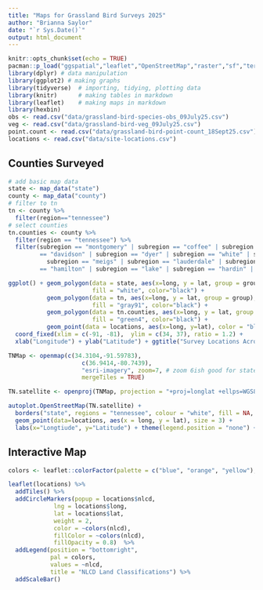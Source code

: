 ```yaml
---
title: "Maps for Grassland Bird Surveys 2025"
author: "Brianna Saylor"
date: "`r Sys.Date()`"
output: html_document
---
```


```r
knitr::opts_chunk$set(echo = TRUE)
pacman::p_load("ggspatial","leaflet","OpenStreetMap","raster","sf","terra","terrainr","tidyterra","tidyverse", "maps")
library(dplyr) # data manipulation
library(ggplot2) # making graphs
library(tidyverse)  # importing, tidying, plotting data
library(knitr)      # making tables in markdown
library(leaflet)    # making maps in markdown 
library(hexbin)
obs <- read.csv("data/grassland-bird-species-obs_09July25.csv")
veg <- read.csv("data/grassland-bird-veg_09July25.csv")
point.count <- read.csv("data/grassland-bird-point-count_18Sept25.csv")
locations <- read.csv("data/site-locations.csv")
```

## Counties Surveyed 

```r
# add basic map data
state <- map_data("state")
county <- map_data("county")
# filter to tn
tn <- county %>% 
  filter(region=="tennessee")
# select counties
tn.counties <- county %>% 
  filter(region == "tennessee") %>% 
  filter(subregion == "montgomery" | subregion == "coffee" | subregion == "stewart" | subregion == "hickman" | subregion 
         == "davidson" | subregion == "dyer" | subregion == "white" | subregion == "cumberland" | subregion == "rhea" | 
           subregion == "meigs" | subregion == "lauderdale" | subregion == "knox" | subregion == "lawrence" | subregion 
         == "hamilton" | subregion == "lake" | subregion == "hardin" | subregion == "fayette" | subregion == "monroe")
```

```r
ggplot() + geom_polygon(data = state, aes(x=long, y = lat, group = group),
                        fill = "white", color="black") + 
           geom_polygon(data = tn, aes(x=long, y = lat, group = group),
                        fill = "gray91", color="black") + 
           geom_polygon(data = tn.counties, aes(x=long, y = lat, group = group),
                        fill = "green4", color="black") +
           geom_point(data = locations, aes(x=long, y=lat), color = "black") + 
  coord_fixed(xlim = c(-91, -81),  ylim = c(34, 37), ratio = 1.2) + 
  xlab("Longitude") + ylab("Latitude") + ggtitle("Survey Locations Across TN")
```

```r
TNMap <- openmap(c(34.3104,-91.59783),
                     c(36.9414,-80.7439), 
                     "esri-imagery", zoom=7, # zoom 6ish good for states
                     mergeTiles = TRUE)

TN.satellite <- openproj(TNMap, projection = "+proj=longlat +ellps=WGS84 +units=m +no_defs")
```

```r
autoplot.OpenStreetMap(TN.satellite) +
  borders("state", regions = "tennessee", colour = "white", fill = NA, size = 1) +
  geom_point(data=locations, aes(x = long, y = lat), size = 3) + 
  labs(x="Longtiude", y="Latitude") + theme(legend.position = "none") + ggtitle("Survey Locations Across TN")
```
## Interactive Map

```r
colors <- leaflet::colorFactor(palette = c("blue", "orange", "yellow"), domain = c("Cultivated Crop", "Herbaceous", "Hay/Pasture"))

leaflet(locations) %>% 
  addTiles() %>% 
  addCircleMarkers(popup = locations$nlcd,
             lng = locations$long, 
             lat = locations$lat,
             weight = 2, 
             color = ~colors(nlcd), 
             fillColor = ~colors(nlcd), 
             fillOpacity = 0.8)  %>% 
  addLegend(position = "bottomright", 
            pal = colors, 
            values = ~nlcd, 
            title = "NLCD Land Classifications") %>% 
  addScaleBar()
```

